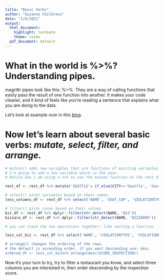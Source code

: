 ```yaml
---
title: "Basic Verbs"
author: "Suzanne Childress"
date: "1/6/2021"
output:
  html_document:
    highlight: textmate
    theme: cosmo
  pdf_document: default
---
```


# What in the world is %>%? Understanding pipes. 

magrittr pipes look like this: %>%. They are a way of calling functions that easily pass the result of one function into another. It makes your code cleaner, and it kind of feels like you're reading a sentence that explains what you are doing to the data.

Let's look at example over in this [blog](https://blog.revolutionanalytics.com/2014/07/magrittr-simplifying-r-code-with-pipes.html).



# Now let's learn about several basic verbs: ***mutate, select, filter, and arrange.***

```r
# mutate() adds new variables that are functions of existing variables
# I'm going to add a new variable which is the year.
# Notice how I am using a %>% to use the mutate function on the rest_df.

rest_df <- rest_df %>% mutate('SEATTLE'= if_else(CITY=='Seattle', 'Seattle', 'Not Seattle'))

# select() picks variables based on their names.
less_columns_df <- rest_df %>% select('NAME', 'SEAT_CAP', 'VIOLATIONTYPE')

# filter() picks cases based on their values.
biz_df <- rest_df %>% dplyr::filter(str_detect(NAME, 'BIZ'))
bizzaro_df <- rest_df %>% dplyr::filter(str_detect(NAME, 'BIZZARRO'))

# you can stack the two operations together; like nesting a function

less_col_biz <- rest_df %>% select('NAME', 'VIOLATIONTYPE', 'VIOLATIONDESCR','SCORE_INSPECTION" %>%  dplyr::filter(str_detect(NAME, 'BIZZARRO'))

# arrange() changes the ordering of the rows.
# the default is ascending order, if you want descending use: desc
ordered_df <- less_col_biz%>% arrange(desc(SCORE_INSPECTION))
```

Now it's your turn to try, try to filter a restaurant you know, and select three columns you are interested in, then order descending by the inspection score.